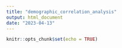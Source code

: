 ```yaml
---
title: "demographic_correlation_analysis"
output: html_document
date: "2023-04-13"
---
```


```r
knitr::opts_chunk$set(echo = TRUE)
```



```r

```

